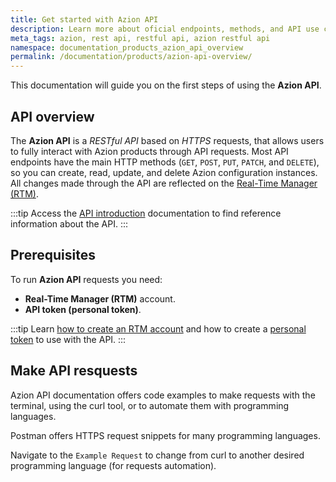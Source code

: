 ```yaml
---
title: Get started with Azion API
description: Learn more about oficial endpoints, methods, and API use cases of the Azion RESTful API.
meta_tags: azion, rest api, restful api, azion restful api
namespace: documentation_products_azion_api_overview
permalink: /documentation/products/azion-api-overview/
---
```


This documentation will guide you on the first steps of using the **Azion API**.

## API overview

The **Azion API** is a *RESTful API* based on *HTTPS* requests, that allows users to fully interact with Azion products through API requests. Most API endpoints have the main HTTP methods (`GET`, `POST`, `PUT`, `PATCH`, and `DELETE`), so you can create, read, update, and delete Azion configuration instances. All changes made through the API are reflected on the [Real-Time Manager (RTM)](https://manager.azion.com).

:::tip
Access the [API introduction](https://api.azion.com/#intro) documentation to find reference information about the API.
:::

## Prerequisites

To run **Azion API** requests you need:

- **Real-Time Manager (RTM)** account.
- **API token (personal token)**.

:::tip
Learn [how to create an RTM account](/en/documentation/products/accounts/creating-account/) and how to create a [personal token](/en/documentation/products/accounts/personal-tokens/) to use with the API.
:::

## Make API resquests
 
Azion API documentation offers code examples to make requests with the terminal, using the curl tool, or to automate them with programming languages. 

Postman offers HTTPS request snippets for many programming languages.

Navigate to the `Example Request` to change from curl to another desired programming language (for requests automation).